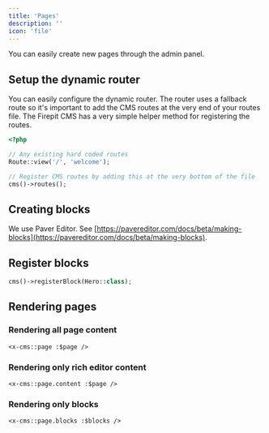 ```yaml
---
title: 'Pages'
description: ''
icon: 'file'
---
```


You can easily create new pages through the admin panel.

## Setup the dynamic router
You can easily configure the dynamic router. The router uses a fallback route so it's important to add the CMS routes at
the very end of your routes file. The Firepit CMS has a very simple helper method for registering the routes.

```php
<?php

// Any existing hard coded routes
Route::view('/', 'welcome');

// Register CMS routes by adding this at the very bottom of the file
cms()->routes();

```

## Creating blocks
We use Paver Editor. See [https://pavereditor.com/docs/beta/making-blocks](https://pavereditor.com/docs/beta/making-blocks).

## Register blocks
```php
cms()->registerBlock(Hero::class);
```

## Rendering pages
### Rendering all page content
```blade
<x-cms::page :$page />
```

### Rendering only rich editor content
```blade
<x-cms::page.content :$page />
```

### Rendering only blocks
```blade
<x-cms::page.blocks :$blocks />
```